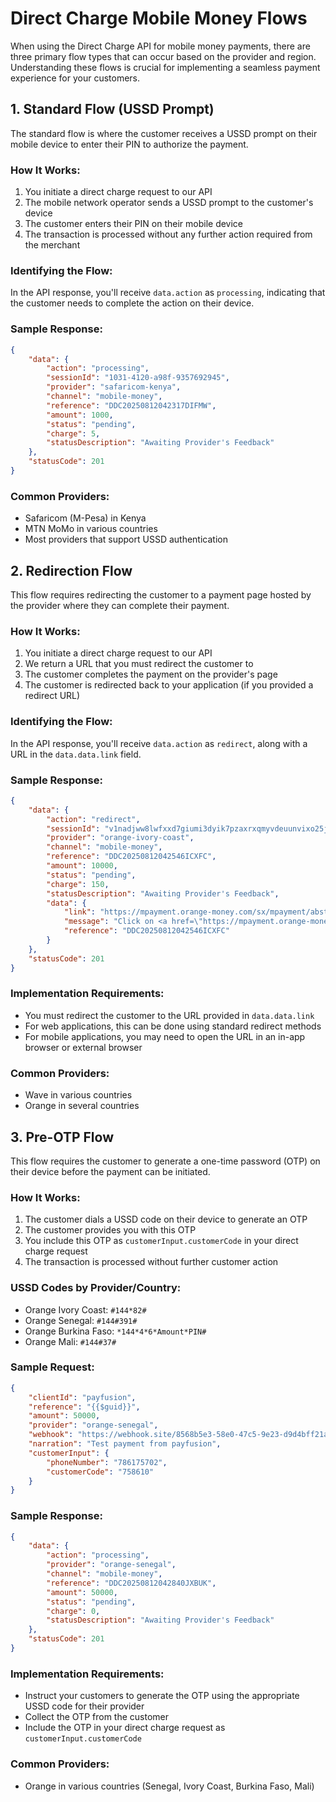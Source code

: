 # Direct Charge Mobile Money Flows
When using the  Direct Charge API for mobile money payments, there are three primary flow types that can occur based on the provider and region. Understanding these flows is crucial for implementing a seamless payment experience for your customers.
## 1. Standard Flow (USSD Prompt)
The standard flow is where the customer receives a USSD prompt on their mobile device to enter their PIN to authorize the payment.
### How It Works:
1. You initiate a direct charge request to our API
2. The mobile network operator sends a USSD prompt to the customer's device
3. The customer enters their PIN on their mobile device
4. The transaction is processed without any further action required from the merchant

### Identifying the Flow:
In the API response, you'll receive `data.action` as `processing`, indicating that the customer needs to complete the action on their device.
### Sample Response:
``` json
{
    "data": {
        "action": "processing",
        "sessionId": "1031-4120-a98f-9357692945",
        "provider": "safaricom-kenya",
        "channel": "mobile-money",
        "reference": "DDC20250812042317DIFMW",
        "amount": 1000,
        "status": "pending",
        "charge": 5,
        "statusDescription": "Awaiting Provider's Feedback"
    },
    "statusCode": 201
}
```
### Common Providers:
- Safaricom (M-Pesa) in Kenya
- MTN MoMo in various countries
- Most providers that support USSD authentication

## 2. Redirection Flow
This flow requires redirecting the customer to a payment page hosted by the provider where they can complete their payment.
### How It Works:
1. You initiate a direct charge request to our API
2. We return a URL that you must redirect the customer to
3. The customer completes the payment on the provider's page
4. The customer is redirected back to your application (if you provided a redirect URL)

### Identifying the Flow:
In the API response, you'll receive `data.action` as `redirect`, along with a URL in the `data.data.link` field.
### Sample Response:
``` json
{
    "data": {
        "action": "redirect",
        "sessionId": "v1nadjww8lwfxxd7giumi3dyik7pzaxrxqmyvdeuunvixo25jhqf4o6wzuxhjdzg",
        "provider": "orange-ivory-coast",
        "channel": "mobile-money",
        "reference": "DDC20250812042546ICXFC",
        "amount": 10000,
        "status": "pending",
        "charge": 150,
        "statusDescription": "Awaiting Provider's Feedback",
        "data": {
            "link": "https://mpayment.orange-money.com/sx/mpayment/abstract/v1nadjww8lwfxxd7giumi3dyik7pzaxrxqmyvdeuunvixo25jhqf4o6wzuxhjdzg",
            "message": "Click on <a href=\"https://mpayment.orange-money.com/sx/mpayment/abstract/v1nadjww8lwfxxd7giumi3dyik7pzaxrxqmyvdeuunvixo25jhqf4o6wzuxhjdzg\">this link</a> to complete your payment",
            "reference": "DDC20250812042546ICXFC"
        }
    },
    "statusCode": 201
}
```
### Implementation Requirements:
- You must redirect the customer to the URL provided in `data.data.link`
- For web applications, this can be done using standard redirect methods
- For mobile applications, you may need to open the URL in an in-app browser or external browser

### Common Providers:
- Wave in various countries
- Orange in several countries

## 3. Pre-OTP Flow
This flow requires the customer to generate a one-time password (OTP) on their device before the payment can be initiated.
### How It Works:
1. The customer dials a USSD code on their device to generate an OTP
2. The customer provides you with this OTP
3. You include this OTP as `customerInput.customerCode` in your direct charge request
4. The transaction is processed without further customer action

### USSD Codes by Provider/Country:
- Orange Ivory Coast: `#144*82#`
- Orange Senegal: `#144#391#`
- Orange Burkina Faso: `*144*4*6*Amount*PIN#`
- Orange Mali: `#144#37#`

### Sample Request:
``` json
{
    "clientId": "payfusion",
    "reference": "{{$guid}}",
    "amount": 50000,
    "provider": "orange-senegal",
    "webhook": "https://webhook.site/8568b5e3-58e0-47c5-9e23-d9d4bff21a4f",
    "narration": "Test payment from payfusion",
    "customerInput": {
        "phoneNumber": "786175702",
        "customerCode": "758610"
    }
}
```
### Sample Response:
``` json
{
    "data": {
        "action": "processing",
        "provider": "orange-senegal",
        "channel": "mobile-money",
        "reference": "DDC20250812042840JXBUK",
        "amount": 50000,
        "status": "pending",
        "charge": 0,
        "statusDescription": "Awaiting Provider's Feedback"
    },
    "statusCode": 201
}
```
### Implementation Requirements:
- Instruct your customers to generate the OTP using the appropriate USSD code for their provider
- Collect the OTP from the customer
- Include the OTP in your direct charge request as `customerInput.customerCode`

### Common Providers:
- Orange in various countries (Senegal, Ivory Coast, Burkina Faso, Mali)
